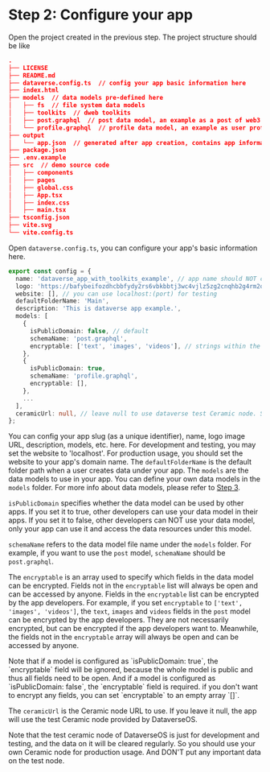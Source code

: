 
# Step 2: Configure your app

Open the project created in the previous step. The project structure should be like

```json
.
├── LICENSE
├── README.md
├── dataverse.config.ts  // config your app basic information here
├── index.html
├── models  // data models pre-defined here
│   ├── fs  // file system data models
│   ├── toolkits  // dweb toolkits
│   ├── post.graphql  // post data model, an example as a post of web3 social app
│   └── profile.graphql  // profile data model, an example as user profile of web3 social
├── output
│   └── app.json  // generated after app creation, contains app information
├── package.json
├── .env.example
├── src  // demo source code
│   ├── components
│   ├── pages
│   ├── global.css
│   ├── App.tsx
│   ├── index.css
│   ├── main.tsx
├── tsconfig.json
├── vite.svg
└── vite.config.ts
```

Open `dataverse.config.ts`, you can configure your app's basic information here.

```typescript
export const config = {
  name: 'dataverse_app_with_toolkits_example', // app name should NOT contain "-"
  logo: 'https://bafybeifozdhcbbfydy2rs6vbkbbtj3wc4vjlz5zg2cnqhb2g4rm2o5ldna.ipfs.w3s.link/dataverse.svg',
  website: [], // you can use localhost:(port) for testing
  defaultFolderName: 'Main',
  description: 'This is dataverse app example.',
  models: [
    {
      isPublicDomain: false, // default
      schemaName: 'post.graphql',
      encryptable: ['text', 'images', 'videos'], // strings within the schema and within the array represent fields that may be encrypted, while fields within the schema but not within the array represent fields that will definitely not be encrypted
    },
    {
      isPublicDomain: true,
      schemaName: 'profile.graphql',
      encryptable: [],
    },
    ...
  ],
  ceramicUrl: null, // leave null to use dataverse test Ceramic node. Set to {Your Ceramic node Url} for mainnet, should start with "https://".
};
```

You can config your app slug (as a unique identifier), name, logo image URL, description,
models, etc. here. For development and testing, you may set the website to 'localhost'.
For production usage, you should set the website to your app's domain name. The `defaultFolderName`
is the default folder path when a user creates data under your app.
The `models` are the data models to use in your app. You can define your own data models in the `models` folder.
For more info about data models, please refer to [Step 3](#step-3-customize-data-models).

`isPublicDomain` specifies whether the data model can be used by other apps. If you set it to true, other developers
can use your data model in their apps. If you set it to false, other developers can NOT use your data model, only
your app can use it and access the data resources under this model.

`schemaName` refers to the data model file name under the `models` folder. For example, if you want to use the `post` model,
`schemaName` should be `post.graphql`.

The `encryptable` is an array used to specify which fields in the data model can be encrypted. Fields not in the `encryptable` list
will always be open and can be accessed by anyone. Fields in the `encryptable` list can be encrypted by the app developers.
For example, if you set `encryptable` to `['text', 'images', 'videos']`, the `text`, `images` and `videos` fields in the `post` model
can be encrypted by the app developers. They are not necessarily encrypted, but can be encrypted if the app developers want to.
Meanwhile, the fields not in the `encryptable` array will always be open and can be accessed by anyone.

<Callout type="info">
  Note that if a model is configured as `isPublicDomain: true`, the
  `encryptable` field will be ignored, because the whole model is public and
  thus all fields need to be open. And if a model is configured as
  `isPublicDomain: false`, the `encryptable` field is required. if you don't
  want to encrypt any fields, you can set `encryptable` to an empty array `[]`.
</Callout>

The `ceramicUrl` is the Ceramic node URL to use. If you leave it null, the app will use the test Ceramic node
provided by DataverseOS.

<Callout>
  Note that the test ceramic node of DataverseOS is just for development and
  testing, and the data on it will be cleared regularly. So you should use your
  own Ceramic node for production usage. And DON'T put any important data on the
  test node.
</Callout>
